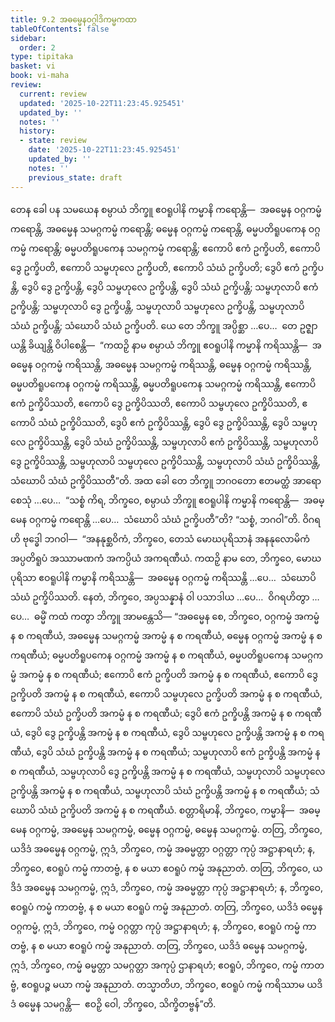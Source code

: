 ```yaml
---
title: 9.2 အဓမ္မေနဝဂ္ဂါဒိကမ္မကထာ
tableOfContents: false
sidebar:
  order: 2
type: tipitaka
basket: vi
book: vi-maha
review:
  current: review
  updated: '2025-10-22T11:23:45.925451'
  updated_by: ''
  notes: ''
  history:
  - state: review
    date: '2025-10-22T11:23:45.925451'
    updated_by: ''
    notes: ''
    previous_state: draft
---
```



<ReviewStatus review={frontmatter.review} showDetails={true} />

<HypothesisAnnotation frontmatter={frontmatter} />

<DynamicBreadcrumb />

<Division number="382" book="vi-maha" e="ch" v="3" p="434">

<Paragraph number="1781" book="vi-maha">
တေန ခေါ ပန သမယေန စမ္ပာယံ ဘိက္ခူ ဧဝရူပါနိ ကမ္မာနိ ကရောန္တိ—  အဓမ္မေန ဝဂ္ဂကမ္မံ ကရောန္တိ, အဓမ္မေန သမဂ္ဂကမ္မံ ကရောန္တိ; ဓမ္မေန ဝဂ္ဂကမ္မံ ကရောန္တိ, ဓမ္မပတိရူပကေန ဝဂ္ဂကမ္မံ ကရောန္တိ; ဓမ္မပတိရူပကေန သမဂ္ဂကမ္မံ ကရောန္တိ; ဧကောပိ ဧကံ ဥက္ခိပတိ, ဧကောပိ ဒွေ ဥက္ခိပတိ, ဧကောပိ သမ္ဗဟုလေ ဥက္ခိပတိ, ဧကောပိ သံဃံ ဥက္ခိပတိ; ဒွေပိ ဧကံ ဥက္ခိပန္တိ, ဒွေပိ ဒွေ ဥက္ခိပန္တိ, ဒွေပိ သမ္ဗဟုလေ ဥက္ခိပန္တိ, ဒွေပိ သံဃံ ဥက္ခိပန္တိ; သမ္ဗဟုလာပိ ဧကံ ဥက္ခိပန္တိ; သမ္ဗဟုလာပိ ဒွေ ဥက္ခိပန္တိ, သမ္ဗဟုလာပိ သမ္ဗဟုလေ ဥက္ခိပန္တိ, သမ္ဗဟုလာပိ သံဃံ ဥက္ခိပန္တိ; သံဃောပိ သံဃံ ဥက္ခိပတိ.
</Paragraph>

<Paragraph number="1782" book="vi-maha">
ယေ တေ ဘိက္ခူ အပ္ပိစ္ဆာ …ပေ…  တေ ဥဇ္ဈာယန္တိ ခိယျန္တိ ဝိပါစေန္တိ—  “ကထဉှိ နာမ စမ္ပာယံ ဘိက္ခူ ဧဝရူပါနိ ကမ္မာနိ ကရိဿန္တိ—  အဓမ္မေန ဝဂ္ဂကမ္မံ ကရိဿန္တိ, အဓမ္မေန သမဂ္ဂကမ္မံ ကရိဿန္တိ, ဓမ္မေန ဝဂ္ဂကမ္မံ ကရိဿန္တိ, ဓမ္မပတိရူပကေန ဝဂ္ဂကမ္မံ ကရိဿန္တိ, ဓမ္မပတိရူပကေန သမဂ္ဂကမ္မံ ကရိဿန္တိ, ဧကောပိ ဧကံ ဥက္ခိပိဿတိ, ဧကောပိ ဒွေ ဥက္ခိပိဿတိ, ဧကောပိ သမ္ဗဟုလေ ဥက္ခိပိဿတိ, ဧကောပိ သံဃံ ဥက္ခိပိဿတိ, ဒွေပိ ဧကံ ဥက္ခိပိဿန္တိ, ဒွေပိ ဒွေ ဥက္ခိပိဿန္တိ, ဒွေပိ သမ္ဗဟုလေ ဥက္ခိပိဿန္တိ, ဒွေပိ သံဃံ ဥက္ခိပိဿန္တိ, သမ္ဗဟုလာပိ ဧကံ ဥက္ခိပိဿန္တိ, သမ္ဗဟုလာပိ ဒွေ ဥက္ခိပိဿန္တိ, သမ္ဗဟုလာပိ သမ္ဗဟုလေ ဥက္ခိပိဿန္တိ, သမ္ဗဟုလာပိ သံဃံ ဥက္ခိပိဿန္တိ, သံဃောပိ သံဃံ ဥက္ခိပိဿတီ”တိ.
</Paragraph>

<Paragraph number="1783" book="vi-maha">
အထ ခေါ တေ ဘိက္ခူ ဘဂဝတော ဧတမတ္ထံ အာရောစေသုံ …ပေ…  “သစ္စံ ကိရ, ဘိက္ခဝေ, စမ္ပာယံ ဘိက္ခူ ဧဝရူပါနိ ကမ္မာနိ ကရောန္တိ—  အဓမ္မေန ဝဂ္ဂကမ္မံ ကရောန္တိ …ပေ…  သံဃောပိ သံဃံ ဥက္ခိပတီ”တိ? “သစ္စံ, ဘဂဝါ”တိ. ဝိဂရဟိ ဗုဒ္ဓေါ ဘဂဝါ—  “အနနုစ္ဆဝိကံ, ဘိက္ခဝေ, တေသံ မောဃပုရိသာနံ အနနုလောမိကံ အပ္ပတိရူပံ အဿာမဏကံ အကပ္ပိယံ အကရဏီယံ. ကထဉှိ နာမ တေ, ဘိက္ခဝေ, မောဃပုရိသာ ဧဝရူပါနိ ကမ္မာနိ ကရိဿန္တိ—  အဓမ္မေန ဝဂ္ဂကမ္မံ ကရိဿန္တိ …ပေ…  သံဃောပိ သံဃံ ဥက္ခိပိဿတိ. နေတံ, ဘိက္ခဝေ, အပ္ပသန္နာနံ ဝါ ပသာဒါယ …ပေ…  ဝိဂရဟိတွာ …ပေ…  ဓမ္မိံ ကထံ ကတွာ ဘိက္ခူ အာမန္တေသိ—
</Paragraph>

</Division>
<Division number="383" book="vi-maha" e="ch" v="3" p="435">

<Paragraph number="1784" book="vi-maha">
“အဓမ္မေန စေ, ဘိက္ခဝေ, ဝဂ္ဂကမ္မံ အကမ္မံ န စ ကရဏီယံ, အဓမ္မေန သမဂ္ဂကမ္မံ အကမ္မံ န စ ကရဏီယံ, ဓမ္မေန ဝဂ္ဂကမ္မံ အကမ္မံ န စ ကရဏီယံ; ဓမ္မပတိရူပကေန ဝဂ္ဂကမ္မံ အကမ္မံ န စ ကရဏီယံ, ဓမ္မပတိရူပကေန သမဂ္ဂကမ္မံ အကမ္မံ န စ ကရဏီယံ; ဧကောပိ ဧကံ ဥက္ခိပတိ အကမ္မံ န စ ကရဏီယံ, ဧကောပိ ဒွေ ဥက္ခိပတိ အကမ္မံ န စ ကရဏီယံ, ဧကောပိ သမ္ဗဟုလေ ဥက္ခိပတိ အကမ္မံ န စ ကရဏီယံ, ဧကောပိ သံဃံ ဥက္ခိပတိ အကမ္မံ န စ ကရဏီယံ; ဒွေပိ ဧကံ ဥက္ခိပန္တိ အကမ္မံ န စ ကရဏီယံ, ဒွေပိ ဒွေ ဥက္ခိပန္တိ အကမ္မံ န စ ကရဏီယံ, ဒွေပိ သမ္ဗဟုလေ ဥက္ခိပန္တိ အကမ္မံ န စ ကရဏီယံ, ဒွေပိ သံဃံ ဥက္ခိပန္တိ အကမ္မံ န စ ကရဏီယံ; သမ္ဗဟုလာပိ ဧကံ ဥက္ခိပန္တိ အကမ္မံ န စ ကရဏီယံ, သမ္ဗဟုလာပိ ဒွေ ဥက္ခိပန္တိ အကမ္မံ န စ ကရဏီယံ, သမ္ဗဟုလာပိ သမ္ဗဟုလေ ဥက္ခိပန္တိ အကမ္မံ န စ ကရဏီယံ, သမ္ဗဟုလာပိ သံဃံ ဥက္ခိပန္တိ အကမ္မံ န စ ကရဏီယံ; သံဃောပိ သံဃံ ဥက္ခိပတိ အကမ္မံ န စ ကရဏီယံ.
</Paragraph>

</Division>
<Division number="384" book="vi-maha" e="ch" v="3" p="435">

<Paragraph number="1785" book="vi-maha">
စတ္တာရိမာနိ, ဘိက္ခဝေ, ကမ္မာနိ—  အဓမ္မေန ဝဂ္ဂကမ္မံ, အဓမ္မေန သမဂ္ဂကမ္မံ, ဓမ္မေန ဝဂ္ဂကမ္မံ, ဓမ္မေန သမဂ္ဂကမ္မံ. တတြ, ဘိက္ခဝေ, ယဒိဒံ အဓမ္မေန ဝဂ္ဂကမ္မံ, ဣဒံ, ဘိက္ခဝေ, ကမ္မံ အဓမ္မတ္တာ ဝဂ္ဂတ္တာ ကုပ္ပံ အဋ္ဌာနာရဟံ; န, ဘိက္ခဝေ, ဧဝရူပံ ကမ္မံ ကာတဗ္ဗံ, န စ မယာ ဧဝရူပံ ကမ္မံ အနုညာတံ. တတြ, ဘိက္ခဝေ, ယဒိဒံ အဓမ္မေန သမဂ္ဂကမ္မံ, ဣဒံ, ဘိက္ခဝေ, ကမ္မံ အဓမ္မတ္တာ ကုပ္ပံ အဋ္ဌာနာရဟံ; န, ဘိက္ခဝေ, ဧဝရူပံ ကမ္မံ ကာတဗ္ဗံ, န စ မယာ ဧဝရူပံ ကမ္မံ အနုညာတံ. တတြ, ဘိက္ခဝေ, ယဒိဒံ ဓမ္မေန ဝဂ္ဂကမ္မံ, ဣဒံ, ဘိက္ခဝေ, ကမ္မံ ဝဂ္ဂတ္တာ ကုပ္ပံ အဋ္ဌာနာရဟံ; န, ဘိက္ခဝေ, ဧဝရူပံ ကမ္မံ ကာတဗ္ဗံ, န စ မယာ ဧဝရူပံ ကမ္မံ အနုညာတံ. တတြ, ဘိက္ခဝေ, ယဒိဒံ ဓမ္မေန သမဂ္ဂကမ္မံ, ဣဒံ, ဘိက္ခဝေ, ကမ္မံ ဓမ္မတ္တာ သမဂ္ဂတ္တာ အကုပ္ပံ ဌာနာရဟံ; ဧဝရူပံ, ဘိက္ခဝေ, ကမ္မံ ကာတဗ္ဗံ, ဧဝရူပဉ္စ မယာ ကမ္မံ အနုညာတံ. တသ္မာတိဟ, ဘိက္ခဝေ, ဧဝရူပံ ကမ္မံ ကရိဿာမ ယဒိဒံ ဓမ္မေန သမဂ္ဂန္တိ—  ဧဝဉှိ ဝေါ, ဘိက္ခဝေ, သိက္ခိတဗ္ဗန်”တိ.
</Paragraph>
</Division>